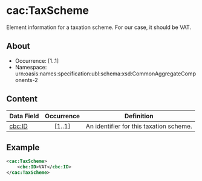 # cac:TaxScheme
Element information for a taxation scheme. For our case, it should be VAT.

## About
* Occurrence: [1..1]
* Namespace: urn:oasis:names:specification:ubl:schema:xsd:CommonAggregateComponents-2

## Content
| Data Field | Occurrence | Definition |
|------------|:----------:|------------|
| [cbc:ID](./tax-scheme/id.mdx)     |   [1..1]   | An identifier for this taxation scheme. |


## Example 
```xml
<cac:TaxScheme>
    <cbc:ID>VAT</cbc:ID>
</cac:TaxScheme>
